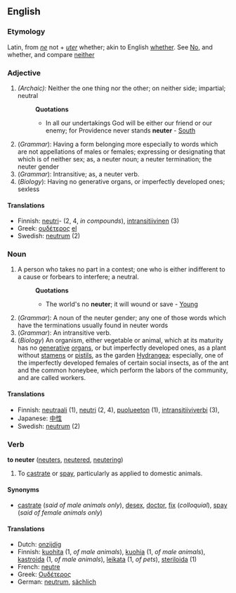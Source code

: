 ==English==
===Etymology===
Latin, from ''[[ne]]'' not + ''[[uter]]'' whether; akin to English [[whether]]. See [[No]], and whether, and compare [[neither]]

===Adjective===
#''(Archaic):'' Neither the one thing nor the other; on neither side; impartial; neutral
#:'''Quotations'''
#:*In all our undertakings God will be either our friend or our enemy; for Providence never stands '''neuter''' - [[South]]
#(''Grammar''): Having a form belonging more especially to words which are not appellations of males or females; expressing or designating that which is of neither sex; as, a neuter noun; a neuter termination; the neuter gender
#(''Grammar''): Intransitive; as, a neuter verb.
#(''Biology''): Having no generative organs, or imperfectly developed ones; sexless

====Translations====
*Finnish: [[neutri]]- (2, 4, ''in compounds''), [[intransitiivinen]] (3)
*Greek: [[ουδέτερος]] [[:el:ουδέτερος|el]]
*Swedish: [[neutrum]] (2)

===Noun===
#A person who takes no part in a contest; one who is either indifferent to a cause or forbears to interfere; a neutral.
#:'''Quotations'''
#:*The world's no '''neuter'''; it will wound or save - [[Young]]
#(''Grammar''): A noun of the neuter gender; any one of those words which have the terminations usually found in neuter words
#(''Grammar''): An intransitive verb.
#(''Biology'') An organism, either vegetable or animal, which at its maturity has no [[generative]] [[organ]]s, or but imperfectly developed ones, as a plant without [[stamen]]s or [[pistil]]s, as the garden [[Hydrangea]]; especially, one of the imperfectly developed females of certain social insects, as of the ant and the common honeybee, which perform the labors of the community, and are called workers.

====Translations====
*Finnish: [[neutraali]] (1), [[neutri]] (2, 4), [[puolueeton]] (1), [[intransitiiviverbi]] (3),
*Japanese: [[中性]]
*Swedish: [[neutrum]] (2)

===Verb===
'''to neuter''' ([[neuters]], [[neutered]], [[neutering]])

#To [[castrate]] or [[spay]], particularly as applied to domestic animals.

====Synonyms====
*[[castrate]] (''said of male animals only''), [[desex]], [[doctor]], [[fix]] (''colloquial''), [[spay]] (''said of female animals only'')

====Translations====
*Dutch: [[onzijdig]]
*Finnish: [[kuohita]] (1, ''of male animals''), [[kuohia]] (1, ''of male animals''), [[kastroida]] (1, ''of male animals''), [[leikata]] (1, ''of pets''), [[steriloida]] (1)
*French: [[neutre]]
*Greek: [[Ουδέτερος]]<!-- really capitalised? -->
*German: [[neutrum]], [[sächlich]]